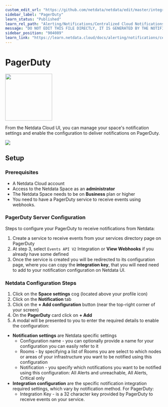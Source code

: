 ```yaml
---
custom_edit_url: "https://github.com/netdata/netdata/edit/master/integrations/cloud-notifications/metadata.yaml"
sidebar_label: "PagerDuty"
learn_status: "Published"
learn_rel_path: "Alerting/Notifications/Centralized Cloud Notifications"
message: "DO NOT EDIT THIS FILE DIRECTLY, IT IS GENERATED BY THE NOTIFICATION'S metadata.yaml FILE"
sidebar_position: "904089"
learn_link: "https://learn.netdata.cloud/docs/alerting/notifications/centralized-cloud-notifications/pagerduty"
---
```



# PagerDuty


<img src="https://netdata.cloud/img/pagerduty.png" width="150"/>


From the Netdata Cloud UI, you can manage your space's notification settings and enable the configuration to deliver notifications on PagerDuty.


<img src="https://img.shields.io/badge/maintained%20by-Netdata-%2300ab44" />

## Setup

### Prerequisites
- A Netdata Cloud account
- Access to the Netdata Space as an **administrator**
- The Netdata Space needs to be on **Business** plan or higher
- You need to have a PagerDuty service to receive events using webhooks.


### PagerDuty Server Configuration
Steps to configure your PagerDuty to receive notifications from Netdata:

1. Create a service to receive events from your services directory page on PagerDuty
2. At step 3, select `Events API V2` Integration or **View Webhooks** if you already have some defined
3. Once the service is created you will be redirected to its configuration page, where you can copy the **integration key**, that you will need need to add to your notification configuration on Netdata UI.

### Netdata Configuration Steps

1. Click on the **Space settings** cog (located above your profile icon)
2. Click on the **Notification** tab
3. Click on the **+ Add configuration** button (near the top-right corner of your screen)
4. On the **PagerDuty** card click on **+ Add**
5. A modal will be presented to you to enter the required details to enable the configuration:
  * **Notification settings** are Netdata specific settings
    - Configuration name - you can optionally provide a name for your configuration you can easily refer to it
    - Rooms - by specifying a list of Rooms you are select to which nodes or areas of your infrastructure you want to be notified using this configuration
    - Notification - you specify which notifications you want to be notified using this configuration: All Alerts and unreachable, All Alerts, Critical only
  * **Integration configuration** are the specific notification integration required settings, which vary by notification method. For PagerDuty:
    - Integration Key - is a 32 character key provided by PagerDuty to receive events on your service.


